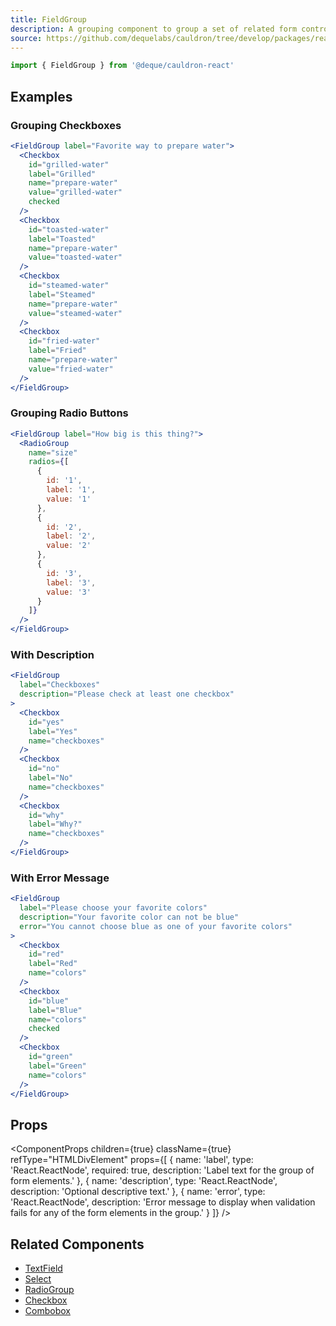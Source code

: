 ```yaml
---
title: FieldGroup
description: A grouping component to group a set of related form controls with a label, optional description, and optional error message.
source: https://github.com/dequelabs/cauldron/tree/develop/packages/react/src/components/FieldGroup/index.tsx
---
```




```js
import { FieldGroup } from '@deque/cauldron-react'
```

## Examples

### Grouping Checkboxes

```jsx example
<FieldGroup label="Favorite way to prepare water">
  <Checkbox 
    id="grilled-water"
    label="Grilled" 
    name="prepare-water" 
    value="grilled-water"
    checked
  />
  <Checkbox 
    id="toasted-water"
    label="Toasted" 
    name="prepare-water" 
    value="toasted-water"
  />
  <Checkbox 
    id="steamed-water"
    label="Steamed" 
    name="prepare-water" 
    value="steamed-water"
  />
  <Checkbox 
    id="fried-water"
    label="Fried" 
    name="prepare-water" 
    value="fried-water"
  />
</FieldGroup>
```

### Grouping Radio Buttons

```jsx example
<FieldGroup label="How big is this thing?">
  <RadioGroup
    name="size"
    radios={[
      {
        id: '1',
        label: '1',
        value: '1'
      },
      {
        id: '2',
        label: '2',
        value: '2'
      },
      {
        id: '3',
        label: '3',
        value: '3'
      }
    ]}
  />
</FieldGroup>
```

### With Description

```jsx example
<FieldGroup 
  label="Checkboxes" 
  description="Please check at least one checkbox"
>
  <Checkbox 
    id="yes"
    label="Yes" 
    name="checkboxes" 
  />
  <Checkbox 
    id="no"
    label="No" 
    name="checkboxes" 
  />
  <Checkbox 
    id="why"
    label="Why?" 
    name="checkboxes" 
  />
</FieldGroup>
```

### With Error Message

```jsx example
<FieldGroup 
  label="Please choose your favorite colors" 
  description="Your favorite color can not be blue"
  error="You cannot choose blue as one of your favorite colors"
>
  <Checkbox 
    id="red"
    label="Red" 
    name="colors" 
  />
  <Checkbox 
    id="blue"
    label="Blue" 
    name="colors"
    checked
  />
  <Checkbox 
    id="green"
    label="Green" 
    name="colors"
  />
</FieldGroup>
```

## Props

<ComponentProps
  children={true}
  className={true}
  refType="HTMLDivElement"
  props={[
    {
      name: 'label',
      type: 'React.ReactNode',
      required: true,
      description: 'Label text for the group of form elements.'
    },
    {
      name: 'description',
      type: 'React.ReactNode',
      description: 'Optional descriptive text.'
    },
    {
      name: 'error',
      type: 'React.ReactNode',
      description: 'Error message to display when validation fails for any of the form elements in the group.'
    }
  ]}
/>

## Related Components

- [TextField](./TextField)
- [Select](./Select)
- [RadioGroup](./RadioGroup)
- [Checkbox](./Checkbox)
- [Combobox](./Combobox)